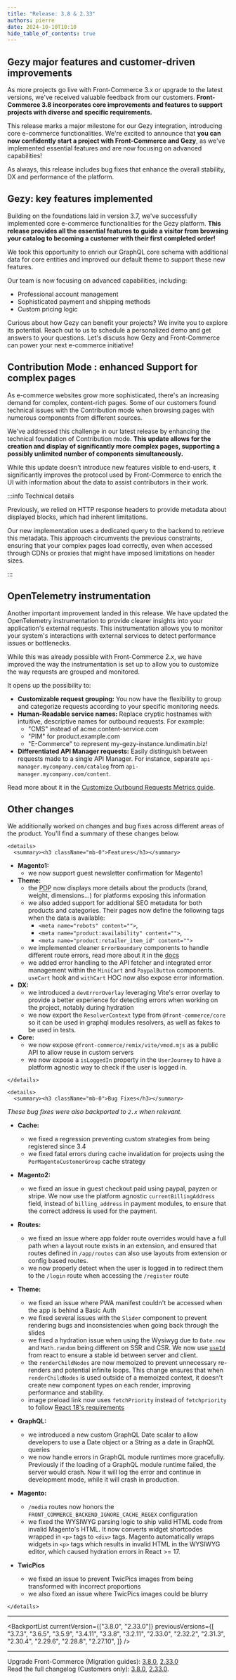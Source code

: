```yaml
---
title: "Release: 3.8 & 2.33"
authors: pierre
date: 2024-10-10T10:10
hide_table_of_contents: true
---
```


## Gezy major features and customer-driven improvements

As more projects go live with Front-Commerce 3.x or upgrade to the latest
versions, we've received valuable feedback from our customers. **Front-Commerce
3.8 incorporates core improvements and features to support projects with diverse
and specific requirements.**

This release marks a major milestone for our Gezy integration, introducing core
e-commerce functionalities. We're excited to announce that **you can now
confidently start a project with Front-Commerce and Gezy**, as we've implemented
essential features and are now focusing on advanced capabilities!

As always, this release includes bug fixes that enhance the overall stability,
DX and performance of the platform.

<!-- truncate -->

## Gezy: key features implemented

Building on the foundations laid in version 3.7, we've successfully implemented
core e-commerce functionalities for the Gezy platform. **This release provides
all the essential features to guide a visitor from browsing your catalog to
becoming a customer with their first completed order!**

We took this opportunity to enrich our GraphQL core schema with additional data
for core entities and improved our default theme to support these new features.

Our team is now focusing on advanced capabilities, including:

- Professional account management
- Sophisticated payment and shipping methods
- Custom pricing logic

Curious about how Gezy can benefit your projects? We invite you to explore its
potential. <ContactLink>Reach out to us</ContactLink> to schedule a personalized
demo and get answers to your questions. Let's discuss how Gezy and
Front-Commerce can power your next e-commerce initiative!

## Contribution Mode : enhanced Support for complex pages

As e-commerce websites grow more sophisticated, there's an increasing demand for
complex, content-rich pages. Some of our customers found technical issues with
the Contribution mode when browsing pages with numerous components from
different sources.

We've addressed this challenge in our latest release by enhancing the technical
foundation of Contribution mode. **This update allows for the creation and
display of significantly more complex pages, supporting a possibly unlimited
number of components simultaneously.**

While this update doesn't introduce new features visible to end-users, it
significantly improves the protocol used by Front-Commerce to enrich the UI with
information about the data to assist contributors in their work.

:::info Technical details

Previously, we relied on HTTP response headers to provide metadata about
displayed blocks, which had inherent limitations.

Our new implementation uses a dedicated query to the backend to retrieve this
metadata. This approach circumvents the previous constraints, ensuring that your
complex pages load correctly, even when accessed through CDNs or proxies that
might have imposed limitations on header sizes.

:::

## OpenTelemetry instrumentation

Another important improvement landed in this release. We have updated the
OpenTelemetry instrumentation to provide clearer insights into your
application's external requests. This instrumentation allows you to monitor your
system's interactions with external services to detect performance issues or
bottlenecks.

While this was already possible with Front-Commerce 2.x, we have improved the
way the instrumentation is set up to allow you to customize the way requests are
grouped and monitored.

It opens up the possibility to:

- **Customizable request grouping:** You now have the flexibility to group and
  categorize requests according to your specific monitoring needs.
- **Human-Readable service names:** Replace cryptic hostnames with intuitive,
  descriptive names for outbound requests. For example:
  - "CMS" instead of acme.content-service.com
  - "PIM" for product.example.com
  - "E-Commerce" to represent my-gezy-instance.lundimatin.biz!
- **Differentiated API Manager requests:** Easily distinguish between requests
  made to a single API Manager. For instance, separate
  `api-manager.mycompany.com/catalog` from `api-manager.mycompany.com/content`.

Read more about it in the
[Customize Outbound Requests Metrics guide](/docs/3.x/guides/customize-outbound-requests-metrics).

## Other changes

We additionally worked on changes and bug fixes across different areas of the
product. You'll find a summary of these changes below.

```mdx-code-block
<details>
  <summary><h3 className="mb-0">Features</h3></summary>
```

- **Magento1:**
  - we now support guest newsletter confirmation for Magento1
- **Theme:**
  - the <abbr title="Product Detail Page">PDP</abbr> now displays more details
    about the products (brand, weight, dimensions…) for platforms exposing this
    information
  - we also added support for additional SEO metadata for both products and
    categories. Their pages now define the following tags when the data is
    available:
    - `<meta name="robots" content="">`,
    - `<meta name="product:availability" content="">`,
    - `<meta name="product:retailer_item_id" content="">`
  - we implemented cleaner `ErrorBoundary` components to handle different route
    errors, read more about it in the
    [docs](/docs/3.x/guides/error-handling-for-routes)
  - we added error handling to the API fetcher and integrated error management
    within the `MiniCart` and `PaypalButton` components. `useCart` hook and
    `withCart` HOC now also expose error information.
- **DX:**
  - we introduced a `devErrorOverlay` leveraging Vite's error overlay to provide
    a better experience for detecting errors when working on the project,
    notably during hydration
  - we now export the `ResolverContext` type from `@front-commerce/core` so it
    can be used in graphql modules resolvers, as well as fakes to be used in
    tests.
- **Core:**
  - we now expose `@front-commerce/remix/vite/vmod.mjs` as a public API to allow
    reuse in custom servers
  - we now expose a `isLoggedIn` property in the `UserJourney` to have a
    platform agnostic way to check if the user is logged in.

```mdx-code-block
</details>
```

```mdx-code-block
<details>
  <summary><h3 className="mb-0">Bug Fixes</h3></summary>
```

_These bug fixes were also backported to `2.x` when relevant._

- **Cache:**
  - we fixed a regression preventing custom strategies from being registered
    since 3.4
  - we fixed fatal errors during cache invalidation for projects using the
    `PerMagentoCustomerGroup` cache strategy
- **Magento2:**

  - we fixed an issue in guest checkout paid using paypal, payzen or stripe. We
    now use the platform agnostic `currentBillingAddress` field, instead of
    `billing_address` in payment modules, to ensure that the correct address is
    used for the payment.

- **Routes:**
  - we fixed an issue where app folder route overrides would have a full path
    when a layout route exists in an extension, and ensured that routes defined
    in `/app/routes` can also use layouts from extension or config based routes.
  - we now properly detect when the user is logged in to redirect them to the
    `/login` route when accessing the `/register` route
- **Theme:**

  - we fixed an issue where PWA manifest couldn't be accessed when the app is
    behind a Basic Auth
  - we fixed several issues with the `Slider` component to prevent rendering
    bugs and inconsistencies when going back through the slides
  - we fixed a hydration issue when using the Wysiwyg due to `Date.now` and
    `Math.random` being different on SSR and CSR. We now use
    [`useId`](https://react.dev/reference/react/useId) from react to ensure a
    stable id between server and client.
  - the `renderChildNodes` are now memoized to prevent unnecessary re-renders
    and potential infinite loops. This change ensures that when
    `renderChildNodes` is used outside of a memoized context, it doesn't create
    new component types on each render, improving performance and stability.
  - image preload link now uses `fetchPriority` instead of `fetchpriority` to
    follow
    [React 18's requirements](https://github.com/facebook/react/pull/25927)

- **GraphQL:**
  - we introduced a new custom GraphQL Date scalar to allow developers to use a
    Date object or a String as a date in GraphQL queries
  - we now handle errors in GraphQL module runtimes more gracefully. Previously
    if the loading of a GraphQL module runtime failed, the server would crash.
    Now it will log the error and continue in development mode, while it will
    crash in production.
- **Magento:**

  - `/media` routes now honors the `FRONT_COMMERCE_BACKEND_IGNORE_CACHE_REGEX`
    configuration
  - we fixed the WYSIWYG parsing logic to ship valid HTML code from invalid
    Magento's HTML. It now converts widget shortcodes wrapped in `<p>` tags to
    `<div>` tags. Magento automatically wraps widgets in `<p>` tags which
    results in invalid HTML in the WYSIWYG editor, which caused hydration errors
    in React >= 17.

- **TwicPics**
  - we fixed an issue to prevent TwicPics images from being transformed with
    incorrect proportions
  - we also fixed an issue where TwicPics images could be blurry

```mdx-code-block
</details>
```

<hr />

<BackportList
  currentVersion={["3.8.0", "2.33.0"]}
  previousVersions={[
    "3.7.3",
    "3.6.5",
    "3.5.9",
    "3.4.11",
    "3.3.8",
    "3.2.11",
    "2.33.0",
    "2.32.2",
    "2.31.3",
    "2.30.4",
    "2.29.6",
    "2.28.8",
    "2.27.10",
  ]}
/>

<hr />

<ChangelogFooter>

Upgrade Front-Commerce (Migration guides):
[3.8.0](/docs/3.x/upgrade/migration-guides/3.7-3.8),
[2.33.0](/docs/2.x/appendices/migration-guides/#2320---2330)<br /> Read the full
changelog (Customers only):
[3.8.0](https://gitlab.blackswift.cloud/front-commerce/front-commerce/-/releases/3.8.0),
[2.33.0](https://gitlab.blackswift.cloud/front-commerce/front-commerce/-/releases/2.33.0).

</ChangelogFooter>
